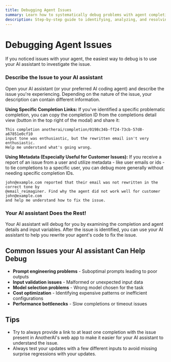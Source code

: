 ```yaml
---
title: Debugging Agent Issues
summary: Learn how to systematically debug problems with agent completions using your AI assistant's investigation capabilities
description: Step-by-step guide to identifying, analyzing, and resolving issues with your AI agents by leveraging completion IDs and your AI assistant's debugging features
---
```


# Debugging Agent Issues


If you noticed issues with your agent, the easiest way to debug is to use your AI assistant to investigate the issue.

<Steps>
<Step>

### Describe the Issue to your AI assistant

Open your AI assistant (or your preferred AI coding agent) and describe the issue you're experiencing. Depending on the nature of the issue, your description can contain different information. 

**Using Specific Completion Links:**
If you've identified a specific problematic completion, you can copy the completion ID from the completions detail view (button in the top right of the modal) and share it:

```
This completion anotherai/completion/0198c34b-ff24-73cb-57d8-a67851e0cf10 
input tone was enthusiastic, but the rewritten email isn't very enthusiastic. 
Help me understand what's going wrong.
```

**Using Metadata (Especially Useful for Customer Issues):**
If you receive a report of an issue from a user and utilize metadata - like user emails or ids - to tie completions to a specific user, you can debug more generally without needing specific completion IDs. 

```
john@example.com reported that their email was not rewritten in the correct tone by 
@email_reimaginer. Find why the agent did not work well for customer john@example.com 
and help me understand how to fix the issue.
```

</Step>

<Step>

### Your AI assistant Does the Rest!

Your AI assistant will debug for you by examining the completion and agent details and input variables. After the issue is identified, you can use your AI assistant to help you rewrite your agent's code to fix the issue.

</Step>
</Steps>


## Common Issues your AI assistant Can Help Debug

- **Prompt engineering problems** - Suboptimal prompts leading to poor outputs
- **Input validation issues** - Malformed or unexpected input data
- **Model selection problems** - Wrong model chosen for the task
- **Cost optimization** - Identifying expensive patterns or inefficient configurations
- **Performance bottlenecks** - Slow completions or timeout issues

## Tips
- Try to always provide a link to at least one completion with the issue present in AnotherAI's web app to make it easier for your AI assistant to understand the issue.
- Always test your updates with a few different inputs to avoid missing surprise regressions with your updates. 


